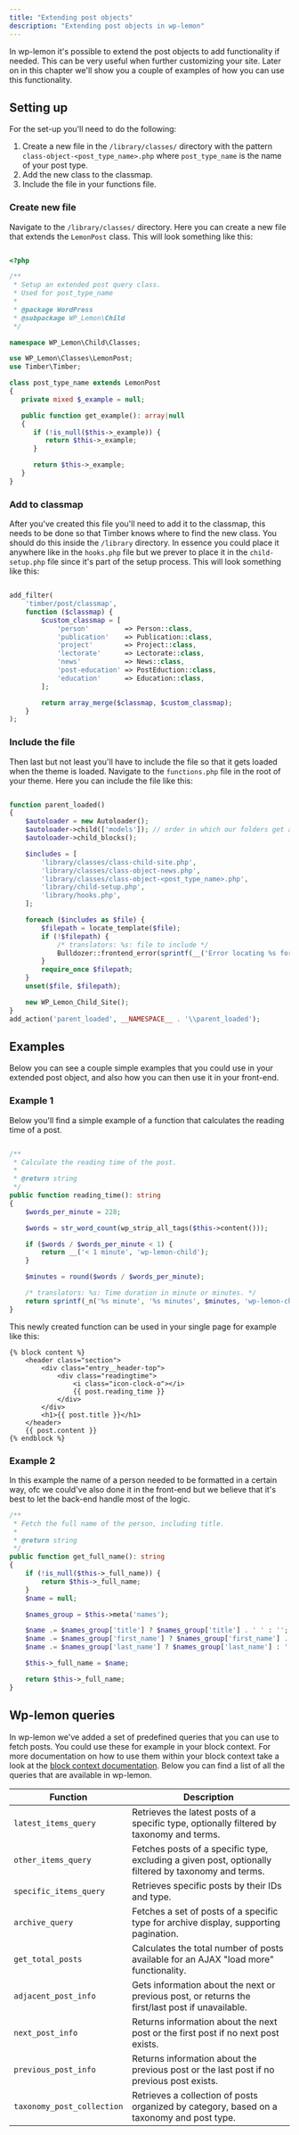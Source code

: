 ```yaml
---
title: "Extending post objects"
description: "Extending post objects in wp-lemon"
---
```



In wp-lemon it's possible to extend the post objects to add functionality if needed. 
This can be very useful when further customizing your site. 
Later on in this chapter we'll show you a couple of examples of how you can use this functionality.

## Setting up 
For the set-up you'll need to do the following:
1. Create a new file in the `/library/classes/` directory with the pattern `class-object-<post_type_name>.php` where `post_type_name` is the name of your post type.
2. Add the new class to the classmap.
3. Include the file in your functions file.

### Create new file
Navigate to the `/library/classes/` directory.
Here you can create a new file that extends the `LemonPost` class. This will look something like this:
    
```php

<?php

/**
 * Setup an extended post query class.
 * Used for post_type_name
 *
 * @package WordPress
 * @subpackage WP_Lemon\Child
 */

namespace WP_Lemon\Child\Classes;

use WP_Lemon\Classes\LemonPost;
use Timber\Timber;

class post_type_name extends LemonPost
{
   private mixed $_example = null;

   public function get_example(): array|null
   {
      if (!is_null($this->_example)) {
         return $this->_example;
      }

      return $this->_example;
   }
}

```

### Add to classmap
After you've created this file you'll need to add it to the classmap, this needs to be done so that Timber knows where to find the new class.
You should do this inside the `/library` directory. 
In essence you could place it anywhere like in the `hooks.php` file but we prever to place it in the `child-setup.php` file since it's part of the setup process.
This will look something like this:

```php

add_filter(
	'timber/post/classmap',
	function ($classmap) {
		$custom_classmap = [
			'person'         => Person::class,
			'publication'    => Publication::class,
			'project'        => Project::class,
			'lectorate'      => Lectorate::class,
			'news'           => News::class,
			'post-education' => PostEduction::class,
			'education'      => Education::class,
		];

		return array_merge($classmap, $custom_classmap);
	}
);

```

### Include the file
Then last but not least you'll have to include the file so that it gets loaded when the theme is loaded. 
Navigate to the `functions.php` file in the root of your theme.
Here you can include the file like this:


```php

function parent_loaded()
{
	$autoloader = new Autoloader();
	$autoloader->child(['models']); // order in which our folders get autoloaded.
	$autoloader->child_blocks();

	$includes = [
		'library/classes/class-child-site.php',
		'library/classes/class-object-news.php',
		'library/classes/class-object-<post_type_name>.php',
		'library/child-setup.php',
		'library/hooks.php',
	];

	foreach ($includes as $file) {
		$filepath = locate_template($file);
		if (!$filepath) {
			/* translators: %s: file to include */
			Bulldozer::frontend_error(sprintf(__('Error locating %s for inclusion', 'wp-lemon'), $file));
		}
		require_once $filepath;
	}
	unset($file, $filepath);

	new WP_Lemon_Child_Site();
}
add_action('parent_loaded', __NAMESPACE__ . '\\parent_loaded');

```


## Examples
Below you can see a couple simple examples that you could use in your extended post object, 
and also how you can then use it in your front-end. 

### Example 1
Below you'll find a simple example of a function that calculates the reading time of a post.

```php

/**
 * Calculate the reading time of the post.
 *
 * @return string
 */
public function reading_time(): string
{
	$words_per_minute = 228;

	$words = str_word_count(wp_strip_all_tags($this->content()));

	if ($words / $words_per_minute < 1) {
		return __('< 1 minute', 'wp-lemon-child');
	}

	$minutes = round($words / $words_per_minute);

	/* translators: %s: Time duration in minute or minutes. */
	return sprintf(_n('%s minute', '%s minutes', $minutes, 'wp-lemon-child'), (int) $minutes);
}

```

This newly created function can be used in your single page for example like this:

```twig
{% block content %}
	<header class="section">
		<div class="entry__header-top">
			<div class="readingtime">
				<i class="icon-clock-o"></i>
				{{ post.reading_time }}
			</div>
		</div>
		<h1>{{ post.title }}</h1>
	</header>
	{{ post.content }}
{% endblock %}
```

### Example 2
In this example the name of a person needed to be formatted in a certain way, ofc we could've also done it in the front-end 
but we believe that it's best to let the back-end handle most of the logic.

```php	
/**
 * Fetch the full name of the person, including title.
 *
 * @return string
 */
public function get_full_name(): string
{
	if (!is_null($this->_full_name)) {
		return $this->_full_name;
	}
	$name = null;

	$names_group = $this->meta('names');

	$name .= $names_group['title'] ? $names_group['title'] . ' ' : '';
	$name .= $names_group['first_name'] ? $names_group['first_name'] . ' ' : '';
	$name .= $names_group['last_name'] ? $names_group['last_name'] : '';

	$this->_full_name = $name;

	return $this->_full_name;
}
```

## Wp-lemon queries
In wp-lemon we've added a set of predefined queries that you can use to fetch posts. You could use these for example in your block context.
For more documentation on how to use them within your block context take a look at the [block context documentation](/blocks/block-controller).
Below you can find a list of all the queries that are available in wp-lemon.

| Function                    | Description                                                                                  |
|-----------------------------|----------------------------------------------------------------------------------------------|
| `latest_items_query`        | Retrieves the latest posts of a specific type, optionally filtered by taxonomy and terms.    |
| `other_items_query`         | Fetches posts of a specific type, excluding a given post, optionally filtered by taxonomy and terms. |
| `specific_items_query`      | Retrieves specific posts by their IDs and type.                                              |
| `archive_query`             | Fetches a set of posts of a specific type for archive display, supporting pagination.        |
| `get_total_posts`           | Calculates the total number of posts available for an AJAX "load more" functionality.        |
| `adjacent_post_info`        | Gets information about the next or previous post, or returns the first/last post if unavailable. |
| `next_post_info`            | Returns information about the next post or the first post if no next post exists.            |
| `previous_post_info`        | Returns information about the previous post or the last post if no previous post exists.     |
| `taxonomy_post_collection`  | Retrieves a collection of posts organized by category, based on a taxonomy and post type.    |

